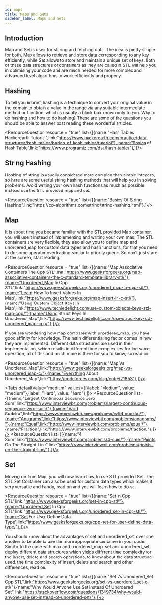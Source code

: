 ```yaml
---
id: maps
title: Maps and Sets
sidebar_label: Maps and Sets
---
```


## Introduction
Map and Set is used for storing and fetching data. The idea is pretty simple for both, Map allows to retrieve and store data corresponding to any key efficiently,  while Set allows to store and maintain a unique set of keys. Both of these data structures or containers as they are called in STL will help you in optimising your code and are much needed for more complex and advanced level algorithms to work efficiently and properly.

## Hashing
To tell you in brief, hashing is a technique to convert your original value in the domain to obtain a value in the range via any suitable intermediate method or function, which is usually a black box known only to you. Why to do hashing and how to do hashing? These are some of the questions you should be able to answer post reading these wonderful articles.


<ResourceQuestion resource = "true" list={[{name:"Hash Tables Hackerearth Tutorial",link:"https://www.hackerearth.com/practice/data-structures/hash-tables/basics-of-hash-tables/tutorial"},{name:"Basics of Hash Table",link:"https://www.programiz.com/dsa/hash-table/"},]}/>



## String Hashing
Hashing of string is usually considered more complex than simple integers, so here are some useful string hashing methods that will help you in solving problems. Avoid writing your own hash functions as much as possible instead use the STL provided map and set.


<ResourceQuestion resource = "true" list={[{name:"Basics Of String Hashing",link:"https://cp-algorithms.com/string/string-hashing.html"},]}/>



## Map
It is about time you became familiar with the STL provided Map container, you will use it instead of implementing and writing your own map. The STL containers are very flexible, they also allow you to define map and unordered_map for custom data types and hash functions, for that you need to do some operator overloading similar to priority queue. So don’t just stare at the screen, start reading. 

<TipsCaution tip = "false" content= "The following STL utilities for Map in C++ is a must know : size(), insert(), erase(), begin(), end(), find(), pair_insert()." />



<ResourceQuestion resource = "true" list={[{name:"Map Associative Containers The Cpp STL",link:"https://www.geeksforgeeks.org/map-associative-containers-the-c-standard-template-library-stl/"},{name:"Unordered_Map In Cpp STL",link:"https://www.geeksforgeeks.org/unordered_map-in-cpp-stl/"},{name:"Learn How To Insert Values In Map",link:"https://www.geeksforgeeks.org/map-insert-in-c-stl/"},{name:"Using Custom Object Keys In Map",link:"https://www.techiedelight.com/use-custom-objects-keys-std-map-cpp/"},{name:"Using Struct Keys In Unordered_Map",link:"https://www.techiedelight.com/use-struct-key-std-unordered_map-cpp/"},]}/>


If you are wondering how map compares with unordered_map, you have good affinity for knowledge. The main differentiating factor comes in how they are implemented. Different data structures are used in their implementation, which results in different time complexities for the same operation, all of this and much more is there for you to know, so read on.


<ResourceQuestion resource = "true" list={[{name:"Map Vs Unordered_Map",link:"https://www.geeksforgeeks.org/map-vs-unordered_map-c/"},{name:"Everything About Unordered_Map",link:"https://codeforces.com/blog/entry/21853"},]}/>

<TipsCaution tip = "true" content= "Remember the worst case time complexities of insert, delete and search operations in map and unordered_map." />


<Tabs
	defaultValue="medium"
	values={[{label: "Medium", value: "medium"},{label: "Hard", value: "hard"},]}>
	<TabItem value="medium">
		<ResourceQuestion  list={[{name:"Largest Continuous Sequence Zero Sum",link:"https://www.interviewbit.com/problems/largest-continuous-sequence-zero-sum/"},{name:"Valid Sudoku",link:"https://www.interviewbit.com/problems/valid-sudoku/"},{name:"Anagrams",link:"https://www.interviewbit.com/problems/anagrams/"},{name:"Equal",link:"https://www.interviewbit.com/problems/equal/"},{name:"Fraction",link:"https://www.interviewbit.com/problems/fraction/"},]}/>
	</TabItem>
	<TabItem value="hard">
		<ResourceQuestion  list={[{name:"4 Sum",link:"https://www.interviewbit.com/problems/4-sum/"},{name:"Points On The Straight Line",link:"https://www.interviewbit.com/problems/points-on-the-straight-line/"},]}/>
	</TabItem>
	
</Tabs>


## Set
Moving on from Map, you will now learn how to use STL provided Set. The STL Set Container can also be used for custom data types which makes it very versatile and handy, read on and you will learn how to do so.

<TipsCaution tip = "false" content= "The following STL utilities for Set in C++ is a must know : size(), insert(), erase(), begin(), end(), find()." />



<ResourceQuestion resource = "true" list={[{name:"Set In Cpp STL",link:"https://www.geeksforgeeks.org/set-in-cpp-stl/"},{name:"Unordered_Set In Cpp STL",link:"https://www.geeksforgeeks.org/unordered_set-in-cpp-stl/"},{name:"Set For User Define Data Type",link:"https://www.geeksforgeeks.org/cpp-set-for-user-define-data-type/"},]}/>


You should know about the advantages of set and unordered_set over one another to be able to use the more appropriate container in your code. Similar to the case with map and unordered_map, set and unordered_set deploy different data structures which yields different time complexity for the insert, delete and search operations, to know about the data structure used, the time complexity of insert, delete and search and other differences, read on.


<ResourceQuestion resource = "true" list={[{name:"Set Vs Unordered_Set Cpp STL",link:"https://www.geeksforgeeks.org/set-vs-unordered_set-c-stl/"},{name:"Why Would Anyone Use Set Instead Of Unordered Set",link:"https://stackoverflow.com/questions/1349734/why-would-anyone-use-set-instead-of-unordered-set/"},]}/>

